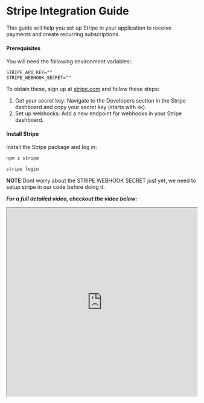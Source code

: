 # Stripe Integration Guide

This guide will help you set up Stripe in your application to receive payments and create recurring subscriptions. 

#### Prerequisites

You will need the following environment variables::
```env filename=".env"
STRIPE_API_KEY=""
STRIPE_WEBHOOK_SECRET=""
```

To obtain these, sign up at [stripe.com](https://stripe.com) and follow these steps:

1. Get your secret key: Navigate to the Developers section in the Stripe dashboard and copy your secret key (starts with sk).
2. Set up webhooks: Add a new endpoint for webhooks in your Stripe dashboard.

#### Install Stripe

Install the Stripe package and log in:

```bash filename="terminal"
npm i stripe

stripe login
```

**NOTE**:Dont worry about the STRIPE WEBHOOK SECRET just yet, we need to setup stripe in our code before doing it. 


***For a full detailed video, checkout the video below:***
<iframe
    src="https://www.youtube.com/embed/5hSEEod_BuA?si=a8eLWB-VDP889QT-"
    width="100%"
    height="500px"
    title="SWR-States"
  />

#### Connect Stripe To Your Code

Create a file named lib/stripe.ts to connect to Stripe using your API key.

``` ts filename="lib/stripe.ts"
import Stripe from 'stripe'

export const stripe = new Stripe(process.env.STRIPE_API_KEY!, {
  apiVersion: '2023-10-16',
  typescript: true
})
```
#### Webhook

Webhooks handle events like payment sessions and subscription updates. Here's how to set up a webhook endpoint:

```ts filename="app/api/webhook/route.ts"
import Stripe from 'stripe'
import { headers } from 'next/headers'
import { NextResponse } from 'next/server'
import { db } from '@/lib/db'
import { stripe } from '@/lib/stripe'

export async function POST(req: Request) {
  const body = await req.text()
  const signature = headers().get('Stripe-Signature') as string

  let event: Stripe.Event

  try {
    event = stripe.webhooks.constructEvent(
      body,
      signature,
      process.env.STRIPE_WEBHOOK_SECRET!
    )
  } catch (error: any) {
    return new NextResponse(`Webhook Error: ${error.message}`, { status: 400 })
  }

  const session = event.data.object as Stripe.Checkout.Session

  if (event.type === 'checkout.session.completed') {
    const subscription = await stripe.subscriptions.retrieve(
      session.subscription as string
    )
    if (!session?.metadata?.userId) {
      return new NextResponse('No user id found', { status: 400 })
    }

    await db.userSubscription.create({
      data: {
        userId: session.metadata.userId,
        stripeSubscriptionId: subscription.id,
        stripeCustomerId: subscription.customer as string,
        stripePriceId: subscription.items.data[0].price.id,
        stripeCurrentPeriodEnd: new Date(subscription.current_period_end * 1000)
      }
    })
  }

  if (event.type === 'invoice.payment_failed') {
    const subscription = await stripe.subscriptions.retrieve(
      session.subscription as string
    )

    await db.userSubscription.update({
      where: {
        stripeSubscriptionId: subscription.id
      },
      data: {
        stripePriceId: subscription.items.data[0].price.id,
        stripeCurrentPeriodEnd: new Date(subscription.current_period_end * 1000)
      }
    })
  }

  return new NextResponse(null, { status: 200 })
}
```

#### Checkout

Set up the checkout process to handle customer payments and reroute them to a success page upon successful payment.

``` ts filename="app/api/checkout/route.ts"
import { auth } from '@/auth'
import { db } from '@/lib/db'
import { stripe } from '@/lib/stripe'
import { NextResponse } from 'next/server'

export async function POST(req: Request) {
  try {
    const user = await auth()

    if (!user || !user.user.id) {
      return new NextResponse('Unauthorized', { status: 401 })
    }

    const userSubscription = await db.userSubscription.findUnique({
      where: {
        userId: user.user.id
      }
    })

    if (userSubscription && userSubscription.stripeCustomerId) {
      const stripeSession = await stripe.billingPortal.sessions.create({
        customer: userSubscription.stripeCustomerId,
        return_url: process.env.APP_URL
      })

      return new NextResponse(JSON.stringify({ url: stripeSession.url }))
    }

    const stripeSession = await stripe.checkout.sessions.create({
      success_url: process.env.APP_URL,
      cancel_url: process.env.APP_URL,
      payment_method_types: ['card'],

      mode: 'subscription',
      billing_address_collection: 'auto',
      customer_email: user?.user.email!,

      line_items: [
        {
          price_data: {
            currency: 'USD',
            product_data: {
              name: 'Your SaaS Subscription Name',
              description: 'Saas Subscription Description'
            },
            // cost (change this to the price of your product)
            unit_amount: 899,
            recurring: {
              interval: 'month'
            }
          },
          quantity: 1
        }
      ],
      metadata: {
        userId: user.user.id
      }
    })
    return new NextResponse(JSON.stringify({ url: stripeSession.url }))
  } catch (error) {
    console.log('[STRIPE_GET]', error)
    return new NextResponse('Internal Error', { status: 500 })
  }
}

```

### Payment Button

Create a button to redirect users to the Stripe payment page:

``` ts filename="components/pricing-card.tsx"
'use client'
import { Check, Sparkle } from 'lucide-react'
import { Button } from '@/components/ui/button'
import { useState } from 'react'
import { toast } from 'react-hot-toast'
import axios from 'axios'
import { useCurrentUser } from '@/hooks/use-current-user'

// Update Tiers Here
export const tiers = [
  {
    name: 'Your Competitor Name',
    price: '18.99',
    features: [
      'Feature 1',
      'Feature 2',
      'Feature 3',
      'Feature 4',
      'Feature 5',
      'Feature 6',
      'Feature 7',
      'Feature 8',
      'Feature 9',
      'Feature 10'
    ],
    cta: 'Get Started',
    yourProduct: false
  },
  {
    name: 'Your Product Name',
    priceBefore: '$19.99',
    price: '8.99',
    features: [
      'Feature 1',
      'Feature 2',
      'Feature 3',
      'Feature 4',
      'Feature 5',
      'Feature 6',
      'Feature 7',
      'Feature 8',
      'Feature 9',
      'Feature 10'
    ],
    cta: 'Get Started',
    yourProduct: true
  }
]

export const PricingCard = () => {
  const [isLoading, setIsLoading] = useState(false)
  const session = useCurrentUser()

  const onClick = async () => {
    if (!session) {
      toast.error('Sign in to purchase!')
      return
    }
    try {
      setIsLoading(true)
      const response = await axios.post('/api/checkout')
      window.location.href = response.data.url
    } catch (error) {
      toast.error('An error occured! Please try again.')
    } finally {
      setIsLoading(false)
    }
  }
  return (
    <section id="pricing" className="scroll-mt-4">
      {/* Title */}
      <div className="mx-auto flex flex-col items-center pb-8">
        <h2 className="pb-4 text-4xl font-extrabold text-foreground">
          Pricing
        </h2>
        <p className="text-md opacity-50 max-w-lg text-center">
          Describe your product / service here that will impress the user & want
          them to buy the product
        </p>
      </div>
      {/* Pricing Card Display */}
      <div className="flex flex-col sm:place-items-center md:flex-row items-center justify-center gap-6">
        {tiers.map((tier) => (
          <div
            key={tier.name}
            className={`relative flex flex-col p-6 shadow-lg rounded-lg justify-between ring-2 ring-inset w-full max-w-[550px]  ${
              tier.yourProduct
                ? 'bg-primary/10 ring-primary/50'
                : 'bg-secondary ring-foreground/10'
            }`}
          >
            {tier.yourProduct && (
              <div className="px-3 py-1 text-primary-foreground text-sm bg-primary rounded-full inline-block absolute top-0 left-1/2 transform -translate-x-1/2 -translate-y-1/2">
                Popular
              </div>
            )}
            {/* Pricing */}
            <div>
              <h3
                className={`text-lg font-semibold ${
                  tier.yourProduct ? 'text-primary' : 'text-foreground/70'
                }`}
              >
                {tier.name}
              </h3>
              <div
                className={`mt-4 ${
                  tier.yourProduct ? 'text-foreground/90' : 'text-foreground/70'
                }`}
              >
                {tier.priceBefore ? (
                  <span className="font-semibold mr-2 line-through text-lg opacity-75">
                    {tier.priceBefore}
                  </span>
                ) : null}
                <span className="text-4xl font-bold">${tier.price}</span> /month
              </div>
              <ul className="mt-4 space-y-2.5">
                {tier.features.map((feature, index) => (
                  <li
                    key={index}
                    className="flex items-center text-foreground/90 gap-2"
                  >
                    <Check
                      className={`h-6 w-6 rounded-full ${
                        tier.yourProduct ? 'text-primary' : 'text-foreground/70'
                      }`}
                    />
                    {feature}
                  </li>
                ))}
              </ul>
            </div>
            {/* Button */}
            <div className="mt-6">
              <Button
                disabled={!tier.yourProduct}
                onClick={onClick}
                className={`w-full ${tier.yourProduct && 'hover:-translate-y-1'}`}
              >
                {tier.cta}
                <Sparkle className="ml-1 h-4 w-4" />
              </Button>
            </div>
          </div>
        ))}
      </div>
    </section>
  )
}

```

#### Testing

To test Stripe in your local environment, run:

```bash filename="terminal"
stripe listen --forward-to localhost:3000/api/webhook
```

This command will listen for webhook events and forward them to your local endpoint, allowing you to test the Stripe integration. When successful, you'll be redirected to the Stripe payment page, as shown below:

![Dash](/stripe-paymentpage.png)

#### Conclusion

By following this guide, you should have a working Stripe integration in your application, capable of handling both one-time payments and recurring subscriptions. Ensure to thoroughly test each part of the integration in your local environment before deploying to production.

For additional help, refer to the [Stripe documentation](https://docs.stripe.com/) or the detailed video guide above.